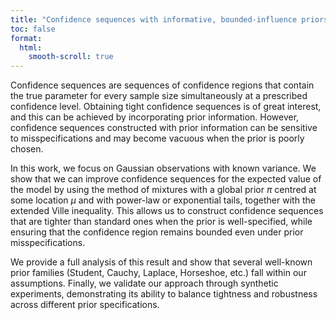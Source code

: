 ```yaml
---
title: "Confidence sequences with informative, bounded-influence priors"
toc: false
format:
  html:
    smooth-scroll: true
---
```


Confidence sequences are sequences of confidence regions that contain the true parameter for every sample size simultaneously at a prescribed confidence level. Obtaining tight confidence sequences is of great interest, and this can be achieved by incorporating prior information. However, confidence sequences constructed with prior information can be sensitive to misspecifications and may become vacuous when the prior is poorly chosen.

In this work, we focus on Gaussian observations with known variance. We show that we can improve confidence sequences for the expected value of the model by using the method of mixtures with a global prior $\pi$ centred at some location $\mu$ and with power-law or exponential tails, together with the extended Ville inequality. This allows us to construct confidence sequences that are tighter than standard ones when the prior is well-specified, while ensuring that the confidence region remains bounded even under prior misspecifications.

We provide a full analysis of this result and show that several well-known prior families (Student, Cauchy, Laplace, Horseshoe, etc.) fall within our assumptions. Finally, we validate our approach through synthetic experiments, demonstrating its ability to balance tightness and robustness across different prior specifications.